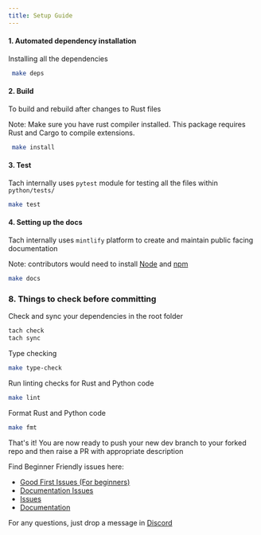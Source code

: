 ```yaml
---
title: Setup Guide
---
```


#### 1. Automated dependency installation
Installing all the dependencies
```bash
 make deps
```

#### 2. Build
To build and rebuild after changes to Rust files

Note: Make sure you have rust compiler installed. This package requires Rust and Cargo to compile extensions.
```bash
 make install
```

#### 3. Test

Tach internally uses `pytest` module for testing all the files within `python/tests/`
```bash
make test
```

#### 4. Setting up the docs
Tach internally uses `mintlify` platform to create and maintain public facing documentation

Note: contributors would need to install [Node](https://nodejs.org/en/download/prebuilt-installer) and [npm](https://www.npmjs.com/)
```bash 
make docs
```

### 8. Things to check before committing
Check and sync your dependencies in the root folder
```bash
tach check
tach sync
```
Type checking
```bash 
make type-check
```
Run linting checks for Rust and Python code
```bash
make lint
```
Format Rust and Python code
```bash
make fmt
```

That's it! You are now ready to push your new dev branch to your forked repo and then raise a PR with appropriate description

Find Beginner Friendly issues here: 
- [Good First Issues (For beginners)](https://github.com/gauge-sh/tach/issues?q=is%3Aopen+is%3Aissue+label%3A%22good+first+issue%22)
- [Documentation Issues](https://github.com/gauge-sh/tach/issues?q=is%3Aopen+is%3Aissue+label%3Adocumentation)
- [Issues](https://github.com/gauge-sh/tach/issues)
- [Documentation](https://github.com/gauge-sh/tach/tree/main/docs)

For any questions, just drop a message in [Discord](https://discord.com/invite/a58vW8dnmw)

